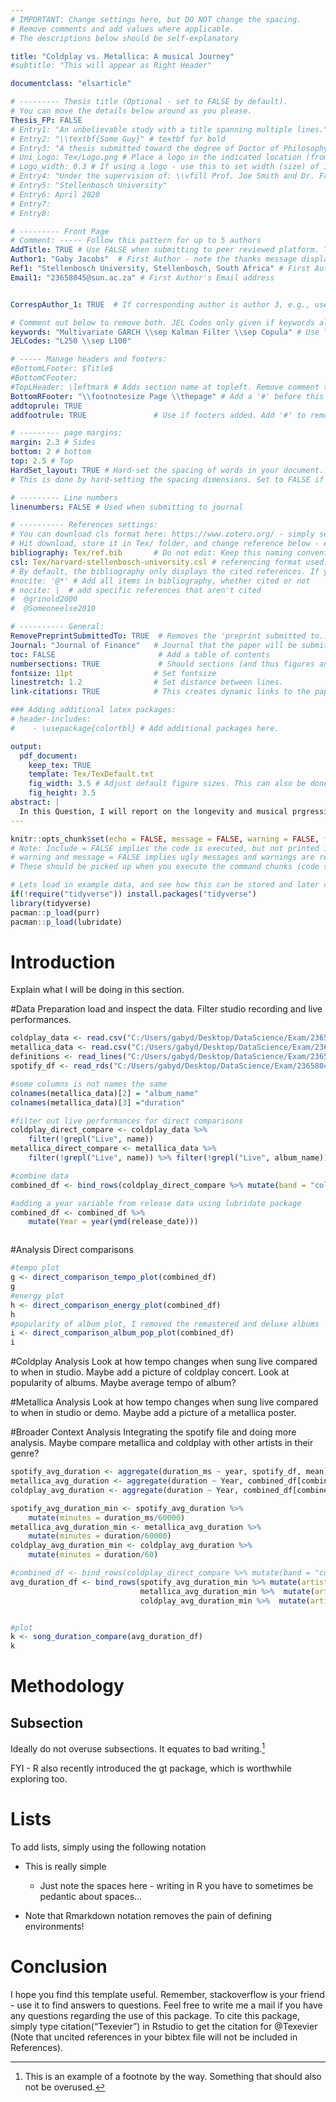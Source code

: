 ```yaml
---
# IMPORTANT: Change settings here, but DO NOT change the spacing.
# Remove comments and add values where applicable.
# The descriptions below should be self-explanatory

title: "Coldplay vs. Metallica: A musical Journey"
#subtitle: "This will appear as Right Header"

documentclass: "elsarticle"

# --------- Thesis title (Optional - set to FALSE by default).
# You can move the details below around as you please.
Thesis_FP: FALSE
# Entry1: "An unbelievable study with a title spanning multiple lines."
# Entry2: "\\textbf{Some Guy}" # textbf for bold
# Entry3: "A thesis submitted toward the degree of Doctor of Philosophy"
# Uni_Logo: Tex/Logo.png # Place a logo in the indicated location (from your root, e.g. defaults to ~/Tex/Logo.png) and uncomment this line. Leave uncommented for no image
# Logo_width: 0.3 # If using a logo - use this to set width (size) of image
# Entry4: "Under the supervision of: \\vfill Prof. Joe Smith and Dr. Frank Smith"
# Entry5: "Stellenbosch University"
# Entry6: April 2020
# Entry7:
# Entry8:

# --------- Front Page
# Comment: ----- Follow this pattern for up to 5 authors
AddTitle: TRUE # Use FALSE when submitting to peer reviewed platform. This will remove author names.
Author1: "Gaby Jacobs"  # First Author - note the thanks message displayed as an italic footnote of first page.
Ref1: "Stellenbosch University, Stellenbosch, South Africa" # First Author's Affiliation
Email1: "23658045@sun.ac.za" # First Author's Email address


CorrespAuthor_1: TRUE  # If corresponding author is author 3, e.g., use CorrespAuthor_3: TRUE

# Comment out below to remove both. JEL Codes only given if keywords also given.
keywords: "Multivariate GARCH \\sep Kalman Filter \\sep Copula" # Use \\sep to separate
JELCodes: "L250 \\sep L100"

# ----- Manage headers and footers:
#BottomLFooter: $Title$
#BottomCFooter:
#TopLHeader: \leftmark # Adds section name at topleft. Remove comment to add it.
BottomRFooter: "\\footnotesize Page \\thepage" # Add a '#' before this line to remove footer.
addtoprule: TRUE
addfootrule: TRUE               # Use if footers added. Add '#' to remove line.

# --------- page margins:
margin: 2.3 # Sides
bottom: 2 # bottom
top: 2.5 # Top
HardSet_layout: TRUE # Hard-set the spacing of words in your document. This will stop LaTeX squashing text to fit on pages, e.g.
# This is done by hard-setting the spacing dimensions. Set to FALSE if you want LaTeX to optimize this for your paper.

# --------- Line numbers
linenumbers: FALSE # Used when submitting to journal

# ---------- References settings:
# You can download cls format here: https://www.zotero.org/ - simply search for your institution. You can also edit and save cls formats here: https://editor.citationstyles.org/about/
# Hit download, store it in Tex/ folder, and change reference below - easy.
bibliography: Tex/ref.bib       # Do not edit: Keep this naming convention and location.
csl: Tex/harvard-stellenbosch-university.csl # referencing format used.
# By default, the bibliography only displays the cited references. If you want to change this, you can comment out one of the following:
#nocite: '@*' # Add all items in bibliography, whether cited or not
# nocite: |  # add specific references that aren't cited
#  @grinold2000
#  @Someoneelse2010

# ---------- General:
RemovePreprintSubmittedTo: TRUE  # Removes the 'preprint submitted to...' at bottom of titlepage
Journal: "Journal of Finance"   # Journal that the paper will be submitting to, if RemovePreprintSubmittedTo is set to TRUE.
toc: FALSE                       # Add a table of contents
numbersections: TRUE             # Should sections (and thus figures and tables) be numbered?
fontsize: 11pt                  # Set fontsize
linestretch: 1.2                # Set distance between lines.
link-citations: TRUE            # This creates dynamic links to the papers in reference list.

### Adding additional latex packages:
# header-includes:
#    - \usepackage{colortbl} # Add additional packages here.

output:
  pdf_document:
    keep_tex: TRUE
    template: Tex/TexDefault.txt
    fig_width: 3.5 # Adjust default figure sizes. This can also be done in the chunks of the text.
    fig_height: 3.5
abstract: |
  In this Question, I will report on the longevity and musical prgression of Coldplay and Metallica. 
---
```


<!-- First: Set your default preferences for chunk options: -->

<!-- If you want a chunk's code to be printed, set echo = TRUE. message = FALSE stops R printing ugly package loading details in your final paper too. I also suggest setting warning = FALSE and checking for warnings in R, else you might find ugly warnings in your paper. -->

```r
knitr::opts_chunk$set(echo = FALSE, message = FALSE, warning = FALSE, fig.width = 6, fig.height = 5, fig.pos="H", fig.pos = 'H')
# Note: Include = FALSE implies the code is executed, but not printed in your pdf.
# warning and message = FALSE implies ugly messages and warnings are removed from your pdf.
# These should be picked up when you execute the command chunks (code sections below) in your rmd, not printed in your paper!

# Lets load in example data, and see how this can be stored and later called from your 'data' folder.
if(!require("tidyverse")) install.packages("tidyverse")
library(tidyverse)
pacman::p_load(purr)
pacman::p_load(lubridate)

```


<!-- ############################## -->
<!-- # Start Writing here: -->
<!-- ############################## -->

# Introduction \label{Introduction}
Explain what I will be doing in this section. 

#Data Preparation
load and inspect the data. Filter studio recording and live performances. 

```r
coldplay_data <- read.csv("C:/Users/gabyd/Desktop/DataScience/Exam/23658045/Question2/data/Coldplay_vs_Metallica/Coldplay.csv")
metallica_data <- read.csv("C:/Users/gabyd/Desktop/DataScience/Exam/23658045/Question2/data/Coldplay_vs_Metallica/metallica.csv")
definitions <- read_lines("C:/Users/gabyd/Desktop/DataScience/Exam/23658045/Question2/data/Coldplay_vs_Metallica/Definitions.txt")
spotify_df <- read_rds("C:/Users/gabyd/Desktop/DataScience/Exam/23658045/Question2/data/Coldplay_vs_Metallica/Broader_Spotify_Info.rds")

#some columns is not names the same
colnames(metallica_data)[2] = "album_name"
colnames(metallica_data)[3] ="duration"

#filter out live performances for direct comparisons
coldplay_direct_compare <- coldplay_data %>% 
    filter(!grepl("Live", name))
metallica_direct_compare <- metallica_data %>% 
    filter(!grepl("Live", name)) %>% filter(!grepl("Live", album_name))

#combine data
combined_df <- bind_rows(coldplay_direct_compare %>% mutate(band = "coldplay"), metallica_direct_compare %>% mutate(band = "metallica")) 

#adding a year variable from release data using lubridate package
combined_df <- combined_df %>% 
    mutate(Year = year(ymd(release_date)))



```


#Analysis
Direct comparisons



```r
#tempo plot
g <- direct_comparison_tempo_plot(combined_df)
g
#energy plot
h <- direct_comparison_energy_plot(combined_df)
h
#popularity of album plot, I removed the remastered and deluxe albums
i <- direct_comparison_album_pop_plot(combined_df)
i
```


#Coldplay Analysis
Look at how tempo changes when sung live compared to when in studio. 
Maybe add a picture of coldplay concert.
Look at popularity of albums. Maybe average tempo of album?

#Metallica Analysis
Look at how tempo changes when sung live compared to when in studio or demo. 
Maybe add a picture of a metallica poster.

#Broader Context Analysis
Integrating the spotify file and doing more analysis. 
Maybe compare metallica and coldplay with other artists in their genre?

```r
spotify_avg_duration <- aggregate(duration_ms ~ year, spotify_df, mean)
metallica_avg_duration <- aggregate(duration ~ Year, combined_df[combined_df$band == "metallica", ], mean)
coldplay_avg_duration <- aggregate(duration ~ Year, combined_df[combined_df$band == "coldplay", ], mean)

spotify_avg_duration_min <- spotify_avg_duration %>% 
    mutate(minutes = duration_ms/60000)
metallica_avg_duration_min <- metallica_avg_duration %>% 
    mutate(minutes = duration/60000)
coldplay_avg_duration_min <- coldplay_avg_duration %>% 
    mutate(minutes = duration/60)

#combined_df <- bind_rows(coldplay_direct_compare %>% mutate(band = "coldplay"), metallica_direct_compare %>% mutate(band = "metallica"))
avg_duration_df <- bind_rows(spotify_avg_duration_min %>% mutate(artist = "Spotify Music") %>% mutate(Year= year), 
                             metallica_avg_duration_min %>%  mutate(artist = "Metallica"), 
                             coldplay_avg_duration_min %>%  mutate(artist = "Coldplay"))


#plot 
k <- song_duration_compare(avg_duration_df)
k

```


#  Methodology \label{Meth}

## Subsection
Ideally do not overuse subsections. It equates to bad writing.^[This is an example of a footnote by the way. Something that should also not be overused.]



FYI - R also recently introduced the gt package, which is worthwhile exploring too.

# Lists

To add lists, simply using the following notation

* This is really simple

    + Just note the spaces here - writing in R you have to sometimes be pedantic about spaces...

* Note that Rmarkdown notation removes the pain of defining \LaTeX environments!

# Conclusion

I hope you find this template useful. Remember, stackoverflow is your friend - use it to find answers to questions. Feel free to write me a mail if you have any questions regarding the use of this package. To cite this package, simply type citation("Texevier") in Rstudio to get the citation for @Texevier (Note that uncited references in your bibtex file will not be included in References).


